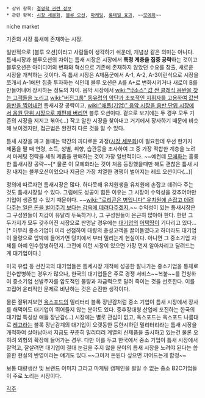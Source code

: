  * 상위 항목: [[경영학 관련 정보]]
 * 관련 항목: [[시장 세분화]], [[블루 오션]], [[마케팅]], [[롱테일 효과]], ~~[[모에화]]~~

niche market

기존의 시장 틈새에 존재하는 시장.

일반적으로 [블루 오션]이라고 사람들이 생각하기 쉬운데, 개념상 같은 의미는 아니다. 틈새시장과 블루오션의 차이는 틈새 시장은 시장에서 '''특정 계층을 집중 공략'''하는 것이고 블루오션은 아이디어의 변화와 혁신으로 기존에 존재하지 않았던 수요를 창출, 새로운 시장을 개척하는 것이다. 즉 틈새 시장은 A제품군에서 A-1, A-2, A-3이런식으로 시장을 쪼개서 A-1에만 집중 투자하는 식인데 블루 오션은 A를 A+로 변화시키거나 새로이 B를 만들어내어 장사하는 정도의 차이. 음악 시장에서 [[wiki:"낙소스" 값 싼 클래식 음반을 찾는 고객들을 노리고]] [[wiki:"버진그룹" 동유럽의 악단과 초보적인 지휘자를 고용하여 값싼 음반을 찍어내면]] 틈새시장 공략이고, [[wiki:"애플(기업)" 음악 시장을 음반 단위 시장에서 음원 단위 시장으로 재편해 버리면]] 블루 오션이다. 겉으로 보기에는 두 경우 모두 기존의 시장을 지지고 볶아(...) 작고 알찬 시장을 찾아내고 거기에서 장사하기 때문에 비슷해 보이겠지만, 접근법은 완전히 다른 것을 알 수 있다.

틈새 시장을 파고 들때는 약간의 까다로운 과정([[시장 세분화]])이 필요한데 우선 한가지 제품을 팔 때 연령, 소득, 성별, 취향, 습관등을 조사하여 그 중 가장 적합한 계층을 노려서 마케팅 전략을 세워 제품을 판매하는 것이 가장 일반적이다. ~~예컨데 [[모에화]]는 훌륭한 틈새시장 공략~~[* 물론 이 모에화라는 것이 처음 등장했을때만 해도 괜찮은 틈새 시장 내지는 블루오션이었으나 지금은 가장 치열한 경쟁이 벌어지는 레드 오션이다(...)]

정의에 따르자면 틈새시장은 많다. 하다못해 유치원생을 유치원에 손잡고 데려다 주는 것도 틈새시장일 수 있다. 그럼에도 성공이 힘든 이유는 그 시장이 수익성을 갖추어야만 기업이 생존할 수 있기 때문이다. ~~[[wiki: "로리콘은 병입니다" 유치원에 손잡고 데려다주는 일은 돈을 벌어주기 보다는 감옥에 데려다주겠지.]]~~ 수익성이 있는 틈새시장은 그 구성원들이 지갑이 유달리 두둑하거나, 그 구성원들이 은근히 많아야 한다. 한편 그 두가지가 모두 갖추어진 시장으로 판명날 경우에는 [[대기업]]의 [[어택땅]]이 기다리고 있다...[* 아무리 중소기업이 미리 선점하여 대량의 충성고객을 끌어들였다고 하더라도 대기업이 물량으로 압박에 들어가면 덩치에서 부터 밀리는게 현실이다. 아니면 그 중소기업 자체를 아예 인수합병하던지. 그전에 이런 시장이 있으면 가장 먼저 알아차리고 달려드는게 대기업이다.]

미국 유럽 등 선진국의 대기업들은 틈세시장 개척에 성공한 잘나가는 중소기업을 통체로 인수합병하는 경우가 많으나, 한국의 대기업들은 주로 경쟁 서비스~~복붙~~를 런칭하여 중소기업 선발주자를 압도적인 물량과 자금력으로 말려 죽이는 것을 선호한다. 이를 꼬집어 윤리적인 문제로 비난하는 것은 순진한 생각이다. 

물론 잘뒤져보면 [[옥스포드]]의 밀리터리 블록 장난감처럼 중소 기업이 틈새 시장에서 장사를 해먹어도 대기업이 뛰어들지 않는 분야도 있다. 중후장대형 산업에 포진하는 한국의 대기업 특성상 애들 장난감(...) 시장에는 별로 관심이 없고, 옥스포드는 옥스포드 나름대로 [[레고]]라는 블록 장난감계의 대기업이 오랫동한 등한시하던 밀리터리라는 틈새 시장을 개척하여 살아남아서 지금도 꾸준히 밀리터리 계열의 신제품을 출시하고 있는건 물론 오히려 외형의 확장에 들어가는 경우. 다만 이를 두고 한국에서 중소 기업이 틈새 시장에서 잘먹고, 잘살려면 대기업이 절대 눈길을 주지 않을 분야의 틈새 시장을 노려야 된다는 씁쓸한 현실의 반영이라는 얘기도 있다.~~그마저 돈된다 싶으면 끼어드는게 함정~~  

보통 대량생산 및 브랜드 이미지 그리고 마케팅 캠페인을 벌일 수 없는 중소 B2C기업들이 주로 노리는 시장이다.


[[각주]]
